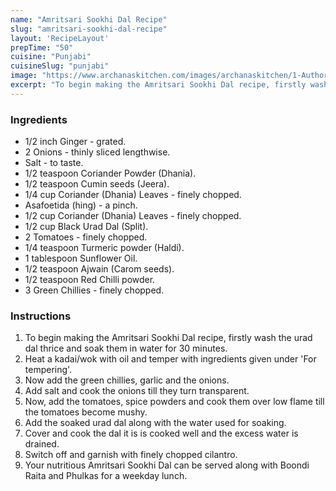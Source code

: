 ---
name: "Amritsari Sookhi Dal Recipe"
slug: "amritsari-sookhi-dal-recipe"
layout: 'RecipeLayout'
prepTime: "50"
cuisine: "Punjabi"
cuisineSlug: "punjabi"
image: "https://www.archanaskitchen.com/images/archanaskitchen/1-Author/umar/Amritsari_Sookhi_Dal_.jpg"
excerpt: "To begin making the Amritsari Sookhi Dal recipe, firstly wash the urad dal thrice and soak them in water for 30 minutes"
---

### Ingredients

- 1/2 inch Ginger - grated.
- 2 Onions - thinly sliced lengthwise.
- Salt - to taste.
- 1/2 teaspoon Coriander Powder (Dhania).
- 1/2 teaspoon Cumin seeds (Jeera).
- 1/4 cup Coriander (Dhania) Leaves - finely chopped.
- Asafoetida (hing) - a pinch.
- 1/2 cup Coriander (Dhania) Leaves - finely chopped.
- 1/2 cup Black Urad Dal (Split).
- 2 Tomatoes - finely chopped.
- 1/4 teaspoon Turmeric powder (Haldi).
- 1 tablespoon Sunflower Oil.
- 1/2 teaspoon Ajwain (Carom seeds).
- 1/2 teaspoon Red Chilli powder.
- 3 Green Chillies - finely chopped.

### Instructions

1. To begin making the Amritsari Sookhi Dal recipe, firstly wash the urad dal thrice and soak them in water for 30 minutes.
1. Heat a kadai/wok with oil and temper with ingredients given under 'For tempering'.
1. Now add the green chillies, garlic and the onions.
1. Add salt and cook the onions till they turn transparent.
1. Now, add the tomatoes, spice powders and cook them over low flame till the tomatoes become mushy.
1. Add the soaked urad dal along with the water used for soaking.
1. Cover and cook the dal it is is cooked well and the excess water is drained.
1.  Switch off and garnish with finely chopped cilantro.
1. Your nutritious Amritsari Sookhi Dal can be served along with Boondi Raita and Phulkas for a weekday lunch.
